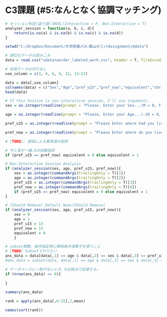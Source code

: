 # C3課題 (#5:なんとなく協調マッチング)

```{r Utility}
# セッション判定(返り値:(BOOL)Interactive = F, Non-Interactive = T)
analyzer_session = function(a, b, c, d){	
	return(is.na(a) & is.na(b) & is.na(c) & is.na(d))
}

```

```{r Read_Data}
setwd("C:/Dropbox/Document/大学授業/C4-飯山ゼミ/+Assignment/@data")

# 順位化データの読みこみ
data = read.csv("udata+aorder_labeled_work.csv", header = T, fileEncoding = 'shift-jis')

# 利用データの切り出し
use_column = c(3, 4, 6, 9, 12, 13:22)

data = data[,use_column]
colnames(data) = c("Sex","Age","pref_u15","pref_now","equivalent","shrimp","conger_eel","tuna","squid","sea_urchin","salmon_roe","egg","fatty flesh","tuna_roll","cucumber")
head(data)

```

```{r interacrive_session}
# If this Session is non-interactive session, I'll use arguments.
sex = as.integer(readline(prompt = "Please, Enter your Sex...(M = 0, F = 1)> "))

age = as.integer(readline(prompt = "Please, Enter your Age...(-20 = 0, 20- = 1, 30- = 2, 40- = 3, 50- = 4, 60- = 5)> "))

pref_u15 = as.integer(readline(prompt = "Please Enter where had you lived in? (Answer in Pref Number)> "))

pref_now = as.integer(readline(prompt = "Please Enter where do you live in? (Answer in Pref Number)> "))

# [TODO]: 値域による異常値の削除

# 今と昔が一緒.0の自動設定
if (pref_u15 == pref_now) equivalent = 0 else equivalent = 1

# Non-Interactive Session Analysis
if (analyzer_session(sex, age, pref_u15, pref_now)){
	sex = as.integer(commandArgs(trailingOnly = T)[1])
	age = as.integer(commandArgs(trailingOnly = T)[2])
	pref_u15 = as.integer(commandArgs(trailingOnly = T)[3])
	pref_now = as.integer(commandArgs(trailingOnly = T)[4])
	if (pref_u15 == pref_now) equivalent = 0 else equivalent = 1
}

# (Should Remove) Default Nums(Should Remove)
if (analyzer_session(sex, age, pref_u15, pref_now)){
	sex = 0
	age = 1
	pref_u15 = 13
	pref_now = 13
	equivalent = 0
	}

```

```{r harmony_Filtering}
# subset関数、条件指定時に単純条件演算子を使うこと
# [TODO] Subsetでやりたい 
ans_data = data[data[,1] == age & data[,2] == sex & data[,3] == pref_u15 & data[,4] == pref_now & data[,5] == equivalent,]
#ans_data = subset(data, data[,1] == age & data[,2] == sex & data[,3] == pref_u15 & data[,4] == pref_now & data[,5] == equivalent)

# データベースに一致がないとき、K近傍法で処理する。
if (nrow(ans_data) == 0){
	
}

summary(ans_data)

rank = apply(ans_data[,6:15],2,mean)

names(sort(rank))
```